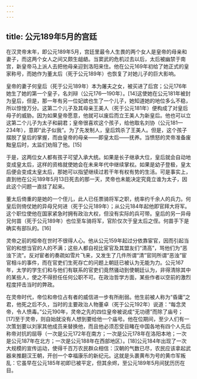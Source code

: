 ```yaml
---
---
---
```

title: 公元189年5月的宫廷
---



在汉灵帝末年，即公元189年5月，宫廷里最令人生畏的两个女人是皇帝的母亲和妻子，而这两个女人之间又颇生龃龉。当窦武的危机过去以后，太后被幽禁于南宫，新皇帝马上派人去把他母亲迎到洛阳来住。他在公元169年初给了她正式的皇家称号，而她作为董太后（死于公元189年）也恢复了对她儿子的巨大影响。

皇帝的妻子何皇后（死于公元189年）本为屠夫之女，被买进了后宫；公元176年她生了她的第一个皇子，名刘辩（公元176—190年）。[14]这使她在公元181年被封为皇后，但是，那一年有另一位妃嫔也生了一个儿子，她知道她的地位多么不稳，所以惊惶万分。这第二个儿子及其母亲王美人（死于公元181年）便构成了对皇后母子的威胁。因为如果皇帝愿意，他就可以废后而立王美人为新皇后。他也可以立这第二个儿子为太子和嗣君；皇帝很喜欢这个孩子，给他取名刘协（公元181—234年），意即“此子似我”。为了先发制人，皇后鸩杀了王美人。但是，这个孩子摆脱了皇后的掌握，而由皇帝的母亲——即皇太后——抚养。当愤怒的灵帝准备废黜皇后时，太监们劝阻了他。[15]

于是，这两位女人都有孩子可望入承大统。如果是长子继承大位，皇后就会自动地变成皇太后，这样的资格就使她会在未来年代中继续掌权。如果是幼子登极，皇太后便会变成太皇太后，那她可以指望继续过若干年有权有势的生活。可是事实上，直到他在公元189年5月13日死去的那一天，灵帝也未能决定究竟立谁为太子，因此这个问题一直挂了起来。

董太后倚重的是她的一个侄儿，此人已任票骑将军之职，统率约千余人的兵力。何皇后则倚仗她的异母兄何进（死于公元189年）；从公元184年起他即官拜大将军。这个职位使他在国家紧急时拥有政治大权，但没有实际的兵可带。皇后的另一异母兄何苗（死于公元189年）也位至车骑将军，官阶仅次于皇太后之侄。何苗手下是确实有部队的。[16]

灵帝之前的桓帝在世时不很得人心。他从公元159年起过分依靠宦官，因而引起当官的和想当官的人的不满；这些人都自视比宦官及其盟友们“清高”，骂他们为“恶浊下流”。反对宦者的奏疏如雪片飞来，又发生了几件所谓“清”官同所谓“恶浊”宦官相斗的事件，而在官吏们生死存亡的问题上朝廷已被认为无能为力。公元167年，太学的学生们和与他们有联系的官吏们竟然骚动到使朝廷认为，非得清除其中的某些人，使之不得担任任何公职不可。在政治哲学方面，某些作者以空前的激烈程度抨击当时的弊政。

在灵帝时代，帝位和帝位占有者的威信进一步有所削弱。他生前被人称为“昏庸”之君，他死之后不久，当时的主要政治人物董卓（死于公元192年）说道：“每念灵帝，令人愤毒。”公元190年，灵帝之先的四位皇帝被说成“无功德”而除了庙号；[17]至于灵帝，则自始就没有人想到要给他一个庙号。他在位期间，至少人们有一次策划要以刘家其他成员来替换他，而且他必须忍受目睹在中国各地有四个人先后称帝对抗的屈辱（一次是公元172年在南方；一次是公元178年在洛阳本地；一次是公元187年在北方；一次是公元188年在西部地区）。[18]公元184年出现了一次大规模的宣传运动，使得千百万农民群众相信：汉朝的气数已尽，农民应该拿起武器来推翻汉王朝，开创一个幸福康乐的新纪元。这就是头裹黄布为号的黄巾军叛乱：它虽早在公元185年初即已被平定，但其余烬，至公元189年5月间犹历历在目。